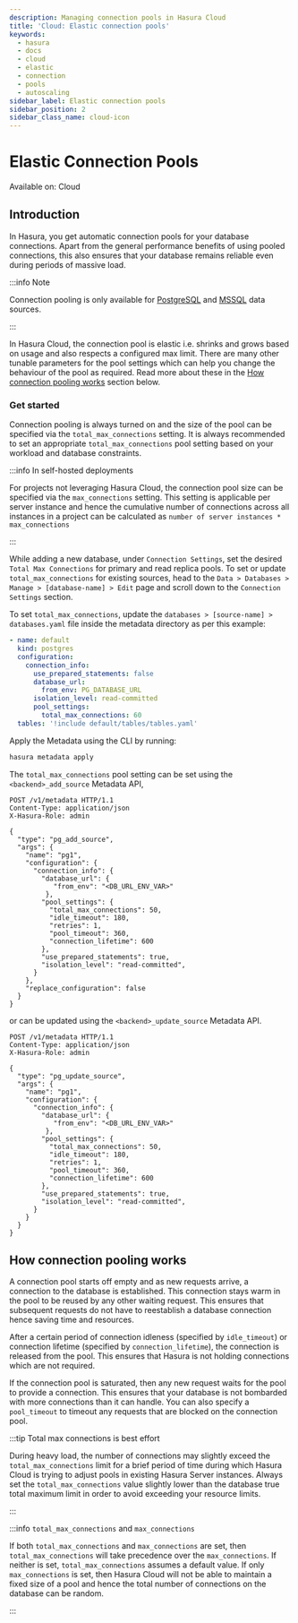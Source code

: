 ```yaml
---
description: Managing connection pools in Hasura Cloud
title: 'Cloud: Elastic connection pools'
keywords:
  - hasura
  - docs
  - cloud
  - elastic
  - connection
  - pools
  - autoscaling
sidebar_label: Elastic connection pools
sidebar_position: 2
sidebar_class_name: cloud-icon
---
```



# Elastic Connection Pools

<div className="badge badge--primary heading-badge">Available on: Cloud</div>

## Introduction

In Hasura, you get automatic connection pools for your database connections. Apart from the general performance benefits
of using pooled connections, this also ensures that your database remains reliable even during periods of massive load.

:::info Note

Connection pooling is only available for [PostgreSQL](/api-reference/syntax-defs.mdx#pgpoolsettings) and
[MSSQL](/api-reference/syntax-defs.mdx#mssqlpoolsettings) data sources.

:::

In Hasura Cloud, the connection pool is elastic i.e. shrinks and grows based on usage and also respects a configured max
limit. There are many other tunable parameters for the pool settings which can help you change the behaviour of the pool
as required. Read more about these in the [How connection pooling works](#how-connection-pooling-works) section below.

### Get started

Connection pooling is always turned on and the size of the pool can be specified via the `total_max_connections`
setting. It is always recommended to set an appropriate `total_max_connections` pool setting based on your workload and
database constraints.

:::info In self-hosted deployments

For projects not leveraging Hasura Cloud, the connection pool size can be specified via the `max_connections` setting.
This setting is applicable per server instance and hence the cumulative number of connections across all instances in a
project can be calculated as `number of server instances * max_connections`

:::

<Tabs groupId="user-preference" className="api-tabs">
<TabItem value="console" label="Console">

While adding a new database, under `Connection Settings`, set the desired `Total Max Connections` for primary and read
replica pools. To set or update `total_max_connections` for existing sources, head to the `Data > Databases > Manage > [database-name] > Edit` page and scroll down to the `Connection Settings` section.

<Thumbnail src="/img/databases/total-max-connections.png" alt="Total max connections" max-width="543px" />

</TabItem>

<TabItem value="cli" label="CLI">

To set `total_max_connections`, update the `databases > [source-name] > databases.yaml` file inside the metadata
directory as per this example:

```yaml {9-10}
- name: default
  kind: postgres
  configuration:
    connection_info:
      use_prepared_statements: false
      database_url:
        from_env: PG_DATABASE_URL
      isolation_level: read-committed
      pool_settings:
        total_max_connections: 60
  tables: '!include default/tables/tables.yaml'
```

Apply the Metadata using the CLI by running:

```bash
hasura metadata apply
```

</TabItem>
<TabItem value="api" label="API">

The `total_max_connections` pool setting can be set using the `<backend>_add_source` Metadata API,

```http {14-15}
POST /v1/metadata HTTP/1.1
Content-Type: application/json
X-Hasura-Role: admin

{
  "type": "pg_add_source",
  "args": {
    "name": "pg1",
    "configuration": {
      "connection_info": {
        "database_url": {
           "from_env": "<DB_URL_ENV_VAR>"
         },
        "pool_settings": {
          "total_max_connections": 50,
          "idle_timeout": 180,
          "retries": 1,
          "pool_timeout": 360,
          "connection_lifetime": 600
        },
        "use_prepared_statements": true,
        "isolation_level": "read-committed",
      }
    },
    "replace_configuration": false
  }
}
```

or can be updated using the `<backend>_update_source` Metadata API.

```http {14-15}
POST /v1/metadata HTTP/1.1
Content-Type: application/json
X-Hasura-Role: admin

{
  "type": "pg_update_source",
  "args": {
    "name": "pg1",
    "configuration": {
      "connection_info": {
        "database_url": {
           "from_env": "<DB_URL_ENV_VAR>"
         },
        "pool_settings": {
          "total_max_connections": 50,
          "idle_timeout": 180,
          "retries": 1,
          "pool_timeout": 360,
          "connection_lifetime": 600
        },
        "use_prepared_statements": true,
        "isolation_level": "read-committed",
      }
    }
  }
}
```

</TabItem>
</Tabs>

## How connection pooling works

A connection pool starts off empty and as new requests arrive, a connection to the database is established. This connection
stays warm in the pool to be reused by any other waiting request. This ensures that subsequent requests do not have to
reestablish a database connection hence saving time and resources.

After a certain period of connection idleness (specified by `idle_timeout`) or connection lifetime (specified by
`connection_lifetime`), the connection is released from the pool. This ensures that Hasura is not holding
connections which are not required.

If the connection pool is saturated, then any new request waits for the pool to provide a connection. This ensures that
your database is not bombarded with more connections than it can handle. You can also specify a `pool_timeout` to
timeout any requests that are blocked on the connection pool.

:::tip Total max connections is best effort

During heavy load, the number of connections may slightly exceed the `total_max_connections` limit for a brief period of
time during which Hasura Cloud is trying to adjust pools in existing Hasura Server instances. Always set the
`total_max_connections` value slightly lower than the database true total maximum limit in order to avoid exceeding your
resource limits.

:::

:::info `total_max_connections` and `max_connections`

If both `total_max_connections` and `max_connections` are set, then `total_max_connections` will take precedence over
the `max_connections`. If neither is set, `total_max_connections` assumes a default value. If only `max_connections` is
set, then Hasura Cloud will not be able to maintain a fixed size of a pool and hence the total number of connections on
the database can be random.

:::

